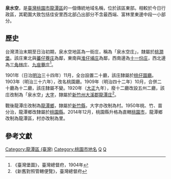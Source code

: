 {{noteTA　
|1 = zh-cn:庄; zh-hk:庄; zh-tw:庄;
}}
'''泉水空'''，是[[臺灣|臺灣]][[桃園市|桃園市]][[龍潭區_(台灣)|龍潭區]]的一個傳統地域名稱，位於該區東部。相較於今日行政區，其範圍大致包括佳安里西北部凸出部分不含最西端、富林里東邊中段一小部分。

==歷史==
台灣清治末期至日治初期，泉水空地區為一街庄，稱為「泉水空庄」，隸屬於[[桃澗堡|桃澗堡]]。該庄東北與[[番子寮_(桃園市)|蕃仔藔庄]]為鄰，東南與[[淮仔埔庄|淮仔埔庄]]為鄰，西南邊為[[十一份庄|十一份庄]]，西北邊為[[三角林庄|三角林庄]]、[[九座藔庄|九座藔庄]]<ref name="臺灣堡圖">《臺灣堡圖》，臺灣總督府，1904年</ref>。

1901年（日治[[明治|明治]]三十四年）11月，全台設置二十廳，該庄隸屬於[[桃仔園廳|桃仔園廳]]。1903年（明治三十六年），改名桃園廳。1909年（明治四十二年）10月，合併二十廳為十二廳，該庄隸屬不變。1920年（[[大正|大正]]九年），廢十二廳改設五州二廳，該庄改制為「泉水空」[[大字|大字]]，隸屬於[[新竹州|新竹州]][[大溪郡|大溪郡]][[龍潭庄|龍潭庄]]<ref>《新舊對照管轄便覽》，臺灣總督府</ref>。

戰後龍潭庄改制為[[龍潭區_(桃園市)|龍潭鄉]]，隸屬於[[新竹縣|新竹縣]]，大字亦改制為村。1950年桃、竹、苗分治，龍潭鄉改隸屬於[[桃園縣|桃園縣]]。2014年12月，桃園縣升格為直轄[[桃園市|桃園市]]，龍潭鄉改制為龍潭區，村亦改制為里。

==參考文獻==
{{reflist}}

{{大溪郡}}

[[Category:龍潭區_(臺灣)|Category:龍潭區 (臺灣)]]
[[Category:桃園市地名|Category:桃園市地名]]
[[Category:桃澗堡|Q]]
[[Category:大溪郡大字|Q]]